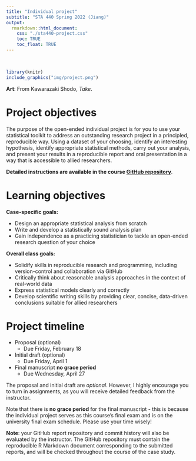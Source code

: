 ---
title: "Individual project"
subtitle: "STA 440 Spring 2022 (Jiang)"
output:
  rmarkdown::html_document:
    css: "./sta440-project.css"
    toc: TRUE
    toc_float: TRUE
---
<br>

```{r, out.width = "350%", eval=TRUE, echo=FALSE, warning = F, message = F}
library(knitr)
include_graphics("img/project.png")
```

<b>Art</b>: From Kawarazaki Shodo, *Take*.

# Project objectives

The purpose of the open-ended individual project is for you to use your
statistical toolkit to address an outstanding research project in a principled,
reproducible way. Using a dataset of your choosing, identify an interesting
hypothesis, identify appropriate statistical methods, carry out your analysis,
and present your results in a reproducible report and oral presentation in a
way that is accessible to allied researchers.

<b>Detailed instructions are available in the course 
[GitHub repository](https://github.com/sta440-sp22)</b>. 

# Learning objectives

**Case-specific goals:**

- Design an appropriate statistical analysis from scratch
- Write and develop a statistically sound analysis plan
- Gain independence as a practicing statistician to tackle an open-ended 
research question of your choice

**Overall class goals:**

- Solidify skills in reproducible research and programming, including 
version-control and collaboration via GitHub
- Critically think about reasonable analysis approaches in the context of 
real-world data
- Express statistical models clearly and correctly
- Develop scientific writing skills by providing clear, concise, data-driven 
conclusions suitable for allied researchers

# Project timeline

- Proposal (optional)
  - Due Friday, February 18
- Initial draft (optional)
  - Due Friday, April 1
- Final manuscript **no grace period**
  - Due Wednesday, April 27
  
The proposal and initial draft are *optional*. However, I highly encourage you
to turn in assignments, as you will receive detailed feedback from the 
instructor. 

Note that there is **no grace period** for the final manuscript - this is because
the individual project serves as this course's final exam and is on the
university final exam schedule. Please use your time wisely!
  
**Note**: your GitHub report repository and commit history will also be
evaluated by the instructor. The GitHub repository must contain the reproducible
R Markdown document corresponding to the submitted reports, and will be checked
throughout the course of the case study.